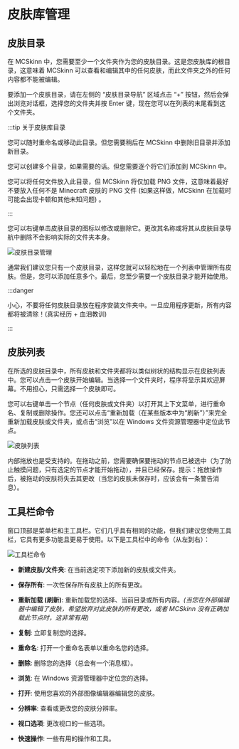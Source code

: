 # 皮肤库管理

## 皮肤目录

在 MCSkinn 中，您需要至少一个文件夹作为您的皮肤目录。这是您皮肤库的根目录，这意味着 MCSkinn 可以查看和编辑其中的任何皮肤，而此文件夹之外的任何内容都不能被编辑。

要添加一个皮肤目录，请在左侧的 “皮肤目录导航” 区域点击 “+” 按钮，然后会弹出浏览对话框，选择您的文件夹并按 Enter 键，现在您可以在列表的末尾看到这个文件夹。

:::tip 关于皮肤库目录

您可以随时重命名或移动此目录。但您需要稍后在 MCSkinn 中删除旧目录并添加新目录。

您可以创建多个目录，如果需要的话。但您需要逐个将它们添加到 MCSkinn 中。

您可以将任何文件放入此目录，但 MCSkinn 将仅加载 PNG 文件，这意味着最好不要放入任何不是 Minecraft 皮肤的 PNG 文件 (如果这样做，MCSkinn 在加载时可能会出现卡顿和其他未知问题) 。

:::

您可以右键单击皮肤目录的图标以修改或删除它。更改其名称或将其从皮肤目录导航中删除不会影响实际的文件夹本身。

![皮肤目录管理](skin-directory-management.png)

通常我们建议您只有一个皮肤目录，这样您就可以轻松地在一个列表中管理所有皮肤。但是，您可以添加任意多个。最后，您至少需要一个皮肤目录才能开始使用。

:::danger

小心，不要将任何皮肤目录放在程序安装文件夹中。一旦应用程序更新，所有内容都将被清除！(真实经历 + 血泪教训)

:::

## 皮肤列表

在所选的皮肤目录中，所有皮肤和文件夹都将以类似树状的结构显示在皮肤列表中。您可以点击一个皮肤开始编辑。当选择一个文件夹时，程序将显示其欢迎屏幕。不用担心，只需选择一个皮肤即可。

您可以右键单击一个节点（任何皮肤或文件夹）以打开其上下文菜单，进行重命名、复制或删除操作。您还可以点击“重新加载（在某些版本中为“刷新”）”来完全重新加载皮肤或文件夹，或点击“浏览”以在 Windows 文件资源管理器中定位此节点。

![皮肤列表](skin-list.png)

内部拖放也是受支持的。在拖动之前，您需要确保要拖动的节点已被选中（为了防止触摸问题，只有选定的节点才能开始拖动），并且已经保存。提示：拖放操作后，被拖动的皮肤将失去其更改（当您的皮肤未保存时，应该会有一条警告消息）。

## 工具栏命令

窗口顶部是菜单栏和主工具栏。它们几乎具有相同的功能，但我们建议您使用工具栏，它具有更多功能且更易于使用。以下是工具栏中的命令（从左到右）：

![工具栏命令](toolbar-commands.png)

- **新建皮肤/文件夹**: 在当前选定项下添加新的皮肤或文件夹。

- **保存所有**: 一次性保存所有皮肤上的所有更改。

- **重新加载 (刷新)**: 重新加载您的选择、当前目录或所有内容。*(当您在外部编辑器中编辑了皮肤，希望放弃对此皮肤的所有更改，或者 MCSkinn 没有正确加载此节点时，这非常有用)*

- **复制**: 立即复制您的选择。

- **重命名**: 打开一个重命名表单以重命名您的选择。

- **删除**: 删除您的选择（总会有一个消息框）。

- **浏览**: 在 Windows 资源管理器中定位您的选择。

- **打开**: 使用您喜欢的外部图像编辑器编辑您的皮肤。

- **分辨率**: 查看或更改您的皮肤分辨率。

- **视口选项**: 更改视口的一些选项。

- **快速操作**: 一些有用的操作和工具。